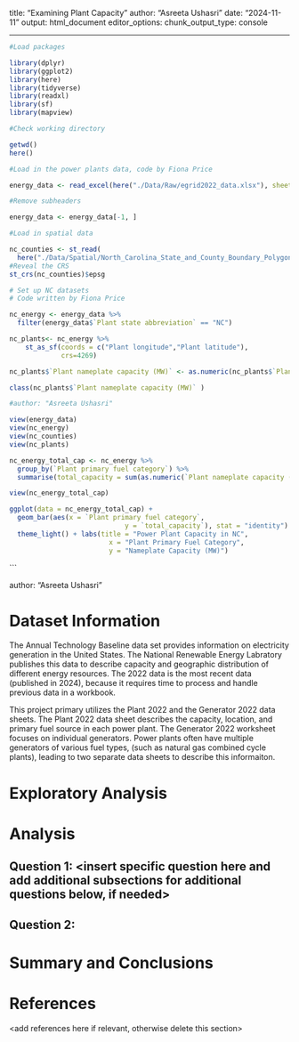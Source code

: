 \newpage
\tableofcontents 
\newpage
\listoftables 
\newpage
\listoffigures 
\newpage

title: "Examining Plant Capacity"
author: "Asreeta Ushasri"
date: "2024-11-11"
output: html_document
editor_options: 
  chunk_output_type: console
  
---

```r

#Load packages

library(dplyr)
library(ggplot2)
library(here)
library(tidyverse)
library(readxl)
library(sf)
library(mapview)

#Check working directory

getwd()
here()


```

```r
#Load in the power plants data, code by Fiona Price

energy_data <- read_excel(here("./Data/Raw/egrid2022_data.xlsx"), sheet = 4)

#Remove subheaders

energy_data <- energy_data[-1, ]

#Load in spatial data

nc_counties <- st_read(
  here("./Data/Spatial/North_Carolina_State_and_County_Boundary_Polygons.shp")) 
#Reveal the CRS
st_crs(nc_counties)$epsg

```

```r
# Set up NC datasets
# Code written by Fiona Price

nc_energy <- energy_data %>% 
  filter(energy_data$`Plant state abbreviation` == "NC")

nc_plants<- nc_energy %>% 
    st_as_sf(coords = c("Plant longitude","Plant latitude"), 
             crs=4269) 

nc_plants$`Plant nameplate capacity (MW)` <- as.numeric(nc_plants$`Plant nameplate capacity (MW)`)

class(nc_plants$`Plant nameplate capacity (MW)` )

#author: "Asreeta Ushasri"

view(energy_data)
view(nc_energy)
view(nc_counties)
view(nc_plants)

nc_energy_total_cap <- nc_energy %>%
  group_by(`Plant primary fuel category`) %>%
  summarise(total_capacity = sum(as.numeric(`Plant nameplate capacity (MW)`)))

view(nc_energy_total_cap)

ggplot(data = nc_energy_total_cap) +
  geom_bar(aes(x = `Plant primary fuel category`, 
                             y = `total_capacity`), stat = "identity") +
  theme_light() + labs(title = "Power Plant Capacity in NC",
                         x = "Plant Primary Fuel Category",
                         y = "Nameplate Capacity (MW)")

```

```


author: "Asreeta Ushasri"



\newpage

# Dataset Information

The Annual Technology Baseline data set provides information on electricity generation in the United States. The National Renewable Energy Labratory publishes this data to describe capacity and geographic distribution of different energy resources. The 2022 data is the most recent data (published in 2024), because it requires time to process and handle previous data in a workbook.

This project primary utilizes the Plant 2022 and the Generator 2022 data sheets. The Plant 2022 data sheet describes the capacity, location, and primary fuel source in each power plant. The Generator 2022 worksheet focuses on individual generators. Power plants often have multiple generators of various fuel types, (such as natural gas combined cycle plants), leading to two separate data sheets to describe this informaiton.




\newpage

# Exploratory Analysis 



\newpage

# Analysis



## Question 1: <insert specific question here and add additional subsections for additional questions below, if needed>

## Question 2: 




\newpage

# Summary and Conclusions


\newpage

# References
<add references here if relevant, otherwise delete this section> 

